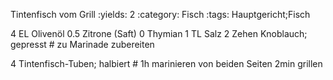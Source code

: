 Tintenfisch vom Grill
:yields: 2
:category: Fisch
:tags: Hauptgericht;Fisch

4 EL Olivenöl
0.5 Zitrone (Saft)
0 Thymian
1 TL Salz
2 Zehen Knoblauch; gepresst
# zu Marinade zubereiten

4 Tintenfisch-Tuben; halbiert
# 1h marinieren
 von beiden Seiten 2min grillen